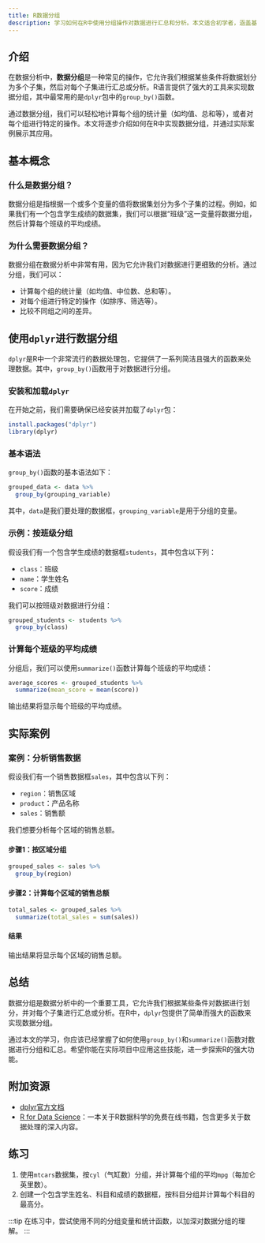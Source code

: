 ```yaml
---
title: R数据分组
description: 学习如何在R中使用分组操作对数据进行汇总和分析。本文适合初学者，涵盖基本概念、代码示例和实际应用场景。
---
```


## 介绍

在数据分析中，**数据分组**是一种常见的操作，它允许我们根据某些条件将数据划分为多个子集，然后对每个子集进行汇总或分析。R语言提供了强大的工具来实现数据分组，其中最常用的是`dplyr`包中的`group_by()`函数。

通过数据分组，我们可以轻松地计算每个组的统计量（如均值、总和等），或者对每个组进行特定的操作。本文将逐步介绍如何在R中实现数据分组，并通过实际案例展示其应用。

## 基本概念

### 什么是数据分组？

数据分组是指根据一个或多个变量的值将数据集划分为多个子集的过程。例如，如果我们有一个包含学生成绩的数据集，我们可以根据“班级”这一变量将数据分组，然后计算每个班级的平均成绩。

### 为什么需要数据分组？

数据分组在数据分析中非常有用，因为它允许我们对数据进行更细致的分析。通过分组，我们可以：

- 计算每个组的统计量（如均值、中位数、总和等）。
- 对每个组进行特定的操作（如排序、筛选等）。
- 比较不同组之间的差异。

## 使用`dplyr`进行数据分组

`dplyr`是R中一个非常流行的数据处理包，它提供了一系列简洁且强大的函数来处理数据。其中，`group_by()`函数用于对数据进行分组。

### 安装和加载`dplyr`

在开始之前，我们需要确保已经安装并加载了`dplyr`包：

```r
install.packages("dplyr")
library(dplyr)
```

### 基本语法

`group_by()`函数的基本语法如下：

```r
grouped_data <- data %>%
  group_by(grouping_variable)
```

其中，`data`是我们要处理的数据框，`grouping_variable`是用于分组的变量。

### 示例：按班级分组

假设我们有一个包含学生成绩的数据框`students`，其中包含以下列：

- `class`：班级
- `name`：学生姓名
- `score`：成绩

我们可以按班级对数据进行分组：

```r
grouped_students <- students %>%
  group_by(class)
```

### 计算每个班级的平均成绩

分组后，我们可以使用`summarize()`函数计算每个班级的平均成绩：

```r
average_scores <- grouped_students %>%
  summarize(mean_score = mean(score))
```

输出结果将显示每个班级的平均成绩。

## 实际案例

### 案例：分析销售数据

假设我们有一个销售数据框`sales`，其中包含以下列：

- `region`：销售区域
- `product`：产品名称
- `sales`：销售额

我们想要分析每个区域的销售总额。

#### 步骤1：按区域分组

```r
grouped_sales <- sales %>%
  group_by(region)
```

#### 步骤2：计算每个区域的销售总额

```r
total_sales <- grouped_sales %>%
  summarize(total_sales = sum(sales))
```

#### 结果

输出结果将显示每个区域的销售总额。

## 总结

数据分组是数据分析中的一个重要工具，它允许我们根据某些条件对数据进行划分，并对每个子集进行汇总或分析。在R中，`dplyr`包提供了简单而强大的函数来实现数据分组。

通过本文的学习，你应该已经掌握了如何使用`group_by()`和`summarize()`函数对数据进行分组和汇总。希望你能在实际项目中应用这些技能，进一步探索R的强大功能。

## 附加资源

- [dplyr官方文档](https://dplyr.tidyverse.org/)
- [R for Data Science](https://r4ds.had.co.nz/)：一本关于R数据科学的免费在线书籍，包含更多关于数据处理的深入内容。

## 练习

1. 使用`mtcars`数据集，按`cyl`（气缸数）分组，并计算每个组的平均`mpg`（每加仑英里数）。
2. 创建一个包含学生姓名、科目和成绩的数据框，按科目分组并计算每个科目的最高分。

:::tip
在练习中，尝试使用不同的分组变量和统计函数，以加深对数据分组的理解。
:::